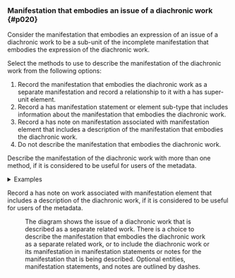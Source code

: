 ### Manifestation that embodies an issue of a diachronic work {#p020}

<section className="guid">

Consider the manifestation that embodies an expression of an issue of a diachronic work to be a sub-unit of the incomplete manifestation that embodies the expression of the diachronic work.

</section>

<section className="guid">

Select the methods to use to describe the manifestation of the diachronic work from the following options:

1. Record the manifestation that embodies the diachronic work as a separate manifestation and record a relationship to it with a <InLink href="/docs/relationships/1014">has super-unit</InLink> element.
2. Record a <InLink href="/docs/statements/1025">has manifestation statement</InLink> or element sub-type that includes information about the manifestation that embodies the diachronic work.
3. Record a <InLink href="/docs/notes/1269">has note on manifestation associated with manifestation</InLink> element that includes a description of the manifestation that embodies the diachronic work.
4. Do not describe the manifestation that embodies the diachronic work.

Describe the manifestation of the diachronic work with more than one method, if it is considered to be useful for users of the metadata.

<details>
<summary>Examples</summary>

| has super-unit | "New scientist. The collection (2014-; Reed Business Information Ltd; volume)" |
| --- | --- |
| has manifestation statement of issue or iteration | "Vol three / issue three, NewScientist, the collection" |
| has manifestation statement of issue or iteration | "New Scientist The Collection is published four times per year … ISSN 2054-6386" |
| | [Full example: <InLink href="/docs/fullex/fx055">Quantum world (2016; Reed Business Information Ltd; volume)</InLink>.] |

---

| has super-unit | "IFLA series on bibliographic control (2004-2012; De Gruyter Saur; volume)" |
| --- | --- |
| has manifestation statement of issue or iteration | "IFLA series on bibliographic control vol 44" |
| | [Full example: <InLink href="/docs/fullex/fx012">ISBD (2011; De Gruyter Saur; volume)</InLink>.] |

</details>

</section>

<section className="guid">

Record a <InLink href="/docs/notes/1270">has note on work associated with manifestation</InLink> element that includes a description of the diachronic work, if it is considered to be useful for users of the metadata.

</section>

<section className="guid">

<Figure
  src="/img/x002.png"
  caption="Entity-relationship diagram of the manifestation that embodies an issue of a diachronic work."
  expandLink="/docs/fullimages/x002"
/>

The diagram shows the issue of a diachronic work that is described as a separate related work. There is a choice to describe the manifestation that embodies the diachronic work as a separate related work, or to include the diachronic work or its manifestation in manifestation statements or notes for the manifestation that is being described. Optional entities, manifestation statements, and notes are outlined by dashes.

</section>